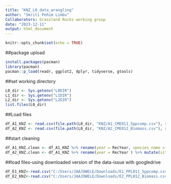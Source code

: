 ---
title: "KNZ_L0_data_wrangling"
author: "Smriti Pehim Limbu"
Collaborators: Grassland Rocks working group
date: "2023-12-11"
output: html_document
---

```{r setup, include=FALSE}
knitr::opts_chunk$set(echo = TRUE)
```

##package upload
```{r}
install.packages(pacman)
library(pacman)
pacman::p_load(readr, ggplot2, dplyr, tidyverse, gtools)

```

##set working directory
```{r}
L0_dir <- Sys.getenv("L0DIR")
L1_dir <- Sys.getenv("L1DIR")
L2_dir <- Sys.getenv("L2DIR")
list.files(L0_dir)
```

##Load files

```{r}
df_A1_KNZ <- read.csv(file.path(L0_dir, "KNZ/A1_CME011_Sppcomp.csv"), stringsAsFactors = FALSE)
df_A2_KNZ <- read.csv(file.path(L0_dir, "KNZ/A2_CME012_Biomass.csv"), stringsAsFactors = FALSE)

```

##start cleaning

```{r}
df_A1_KNZ.clean <- df_A1_KNZ %>% rename(year = RecYear, species_name = Taxa)
df_A2_KNZ.clean <- df_A1_KNZ %>% rename(year = RecYear ) %>% mutate(site = "KNZ") %>% unite(plot, site, Watershed,Plot, sep ="_", remove=FALSE)

```

##load files-using downloaded version of the data-issue with googledrive
```{r}
df_E1_KNZ<-read.csv("C:/Users/JAAJOWELE/Downloads/E1_PPL011_Sppcomp.csv")
df_E2_KNZ<-read.csv("C:/Users/JAAJOWELE/Downloads/E2_PPL012_Biomass.csv")


```
